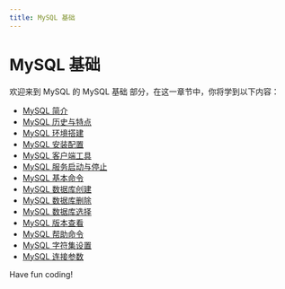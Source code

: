 ```yaml
---
title: MySQL 基础
---
```


# MySQL 基础

欢迎来到 MySQL 的 MySQL 基础 部分，在这一章节中，你将学到以下内容：

- [MySQL 简介](./0-introduction-to-mysql.mdx)
- [MySQL 历史与特点](./1-mysql-history-and-characteristics.mdx)
- [MySQL 环境搭建](./2-mysql-environment-construction.mdx)
- [MySQL 安装配置](./3-mysql-installation-configuration.mdx)
- [MySQL 客户端工具](./4-mysql-client-tools.mdx)
- [MySQL 服务启动与停止](./5-starting-and-stopping-the-mysql-service.mdx)
- [MySQL 基本命令](./6-mysql-basic-commands.mdx)
- [MySQL 数据库创建](./7-mysql-database-creation.mdx)
- [MySQL 数据库删除](./8-mysql-database-deletion.mdx)
- [MySQL 数据库选择](./9-mysql-database-selection.mdx)
- [MySQL 版本查看](./10-mysql-version-view.mdx)
- [MySQL 帮助命令](./11-mysql-help-command.mdx)
- [MySQL 字符集设置](./12-mysql-character-set-settings.mdx)
- [MySQL 连接参数](./13-mysql-connection-parameters.mdx)

Have fun coding!